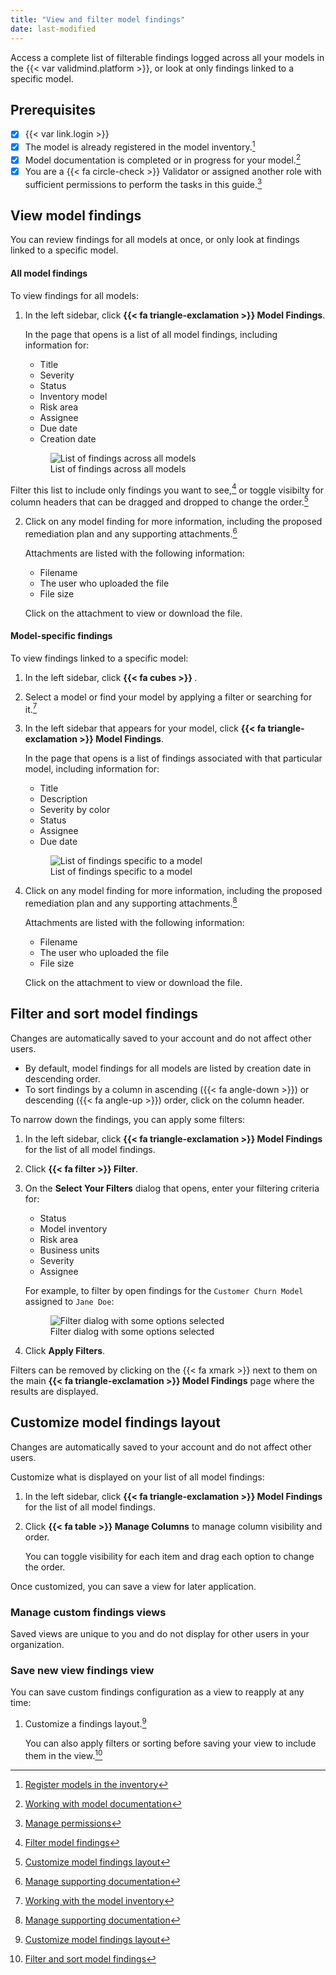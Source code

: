 ```yaml
---
title: "View and filter model findings"
date: last-modified
---
```


Access a complete list of filterable findings logged across all your models in the {{< var validmind.platform >}}, or look at only findings linked to a specific model.

::: {.attn}

## Prerequisites

- [x] {{< var link.login >}}
- [x] The model is already registered in the model inventory.[^1]
- [x] Model documentation is completed or in progress for your model.[^2]
- [x] You are a [{{< fa circle-check >}} Validator]{.bubble} or assigned another role with sufficient permissions to perform the tasks in this guide.[^3] 

:::

## View model findings

You can review findings for all models at once, or only look at findings linked to a specific model.

#### All model findings

To view findings for all models: 

1. In the left sidebar, click **{{< fa triangle-exclamation >}} Model Findings**.

   In the page that opens is a list of all model findings, including information for:

   - Title
   - Severity
   - Status
   - Inventory model
   - Risk area
   - Assignee
   - Due date
   - Creation date

   ![List of findings across all models](all-model-findings.png){fig-alt="A screenshot showing a list of findings across all models" .screenshot .lightbox}

::: {.callout title="Changes are automatically saved to your account and do not affect other users."}
Filter this list to include only findings you want to see,[^4] or toggle visibilty for column headers that can be dragged and dropped to change the order.[^5]

:::

2. Click on any model finding for more information, including the proposed remediation plan and any supporting attachments.[^6]

   Attachments are listed with the following information:

   - Filename
   - The user who uploaded the file
   - File size

   Click on the attachment to view or download the file. 

#### Model-specific findings

To view findings linked to a specific model:

1. In the left sidebar, click **{{< fa cubes >}} **.

2. Select a model or find your model by applying a filter or searching for it.[^7]

3. In the left sidebar that appears for your model, click **{{< fa triangle-exclamation >}} Model Findings**.

   In the page that opens is a list of findings associated with that particular model, including information for:

   - Title
   - Description
   - Severity by color
   - Status
   - Assignee
   - Due date

   ![List of findings specific to a model](model-specific-findings.png){fig-alt="A screenshot showing a list of findings specific to a model" .screenshot .lightbox}

4. Click on any model finding for more information, including the proposed remediation plan and any supporting attachments.[^8]

   Attachments are listed with the following information:

   - Filename
   - The user who uploaded the file
   - File size

   Click on the attachment to view or download the file. 


## Filter and sort model findings

:::{.callout}
Changes are automatically saved to your account and do not affect other users.
:::

- By default, model findings for all models are listed by creation date in descending order.
- To sort findings by a column in ascending ({{< fa angle-down >}}) or descending ({{< fa angle-up >}}) order, click on the column header.

To narrow down the findings, you can apply some filters:

1. In the left sidebar, click **{{< fa triangle-exclamation >}} Model Findings** for the list of all model findings.

2. Click **{{< fa filter >}} Filter**.

3. On the **Select Your Filters** dialog that opens, enter your filtering criteria for:

   - Status
   - Model inventory
   - Risk area
   - Business units
   - Severity
   - Assignee

   For example, to filter by open findings for the `Customer Churn Model` assigned to `Jane Doe`:

   ![Filter dialog with some options selected](filter.png){fig-alt="A screenshot of the filter dialog with some options selected" .screenshot}

4. Click **Apply Filters**.

Filters can be removed by clicking on the {{< fa xmark >}} next to them on the main **{{< fa triangle-exclamation >}} Model Findings** page where the results are displayed. 

## Customize model findings layout

:::{.callout}
Changes are automatically saved to your account and do not affect other users.
:::

Customize what is displayed on your list of all model findings:

1. In the left sidebar, click **{{< fa triangle-exclamation >}} Model Findings** for the list of all model findings.

2. Click **{{< fa table >}} Manage Columns** to manage column visibility and order.

   You can toggle visibility for each item and drag each option to change the order.

Once customized, you can save a view for later application.

### Manage custom findings views

:::{.callout}
Saved views are unique to you and do not display for other users in your organization.
:::


### Save new view findings view

You can save custom findings configuration as a view to reapply at any time:

1. Customize a findings layout.[^9]

   You can also apply filters or sorting before saving your view to include them in the view.[^10]




<!-- FOOTNOTES -->

[^1]: [Register models in the inventory](/guide/model-inventory/register-models-in-inventory.qmd)

[^2]: [Working with model documentation](/guide/model-documentation/working-with-model-documentation.qmd)

[^3]: [Manage permissions](/guide/configuration/manage-permissions.qmd)

[^4]: [Filter model findings](#filter-and-sort-model-findings)

[^5]: [Customize model findings layout](#customize-model-findings-layout)

[^6]: [Manage supporting documentation](add-manage-model-findings.qmd#manage-supporting-documentation)

[^7]: [Working with the model inventory](/guide/model-inventory/working-with-model-inventory.qmd#search-filter-and-sort-models)

[^8]: [Manage supporting documentation](add-manage-model-findings.qmd#manage-supporting-documentation)

[^9]: [Customize model findings layout](#customize-model-findings-layout)

[^10]: [Filter and sort model findings](#filter-and-sort-model-findings)
